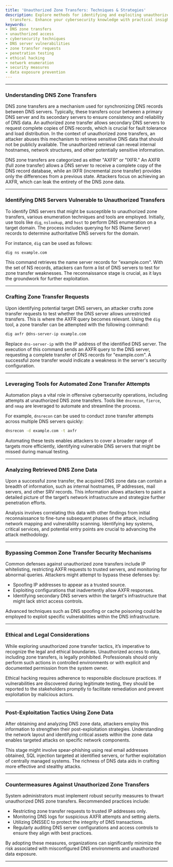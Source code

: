 ```yaml
---
title: 'Unauthorized Zone Transfers: Techniques & Strategies'
description: Explore methods for identifying and exploiting unauthorized DNS zone
  transfers. Enhance your cybersecurity knowledge with practical insights.
keywords:
- DNS zone transfers
- unauthorized access
- cybersecurity techniques
- DNS server vulnerabilities
- zone transfer requests
- penetration testing
- ethical hacking
- network enumeration
- security measures
- data exposure prevention
---
```


---

### Understanding DNS Zone Transfers

DNS zone transfers are a mechanism used for synchronizing DNS records between DNS servers. Typically, these transfers occur between a primary DNS server and its secondary servers to ensure consistency and reliability of DNS data. An authorized zone transfer allows secondary DNS servers to request complete copies of DNS records, which is crucial for fault tolerance and load distribution. In the context of unauthorized zone transfers, an attacker abuses this mechanism to retrieve sensitive DNS data that should not be publicly available. The unauthorized retrieval can reveal internal hostnames, network structures, and other potentially sensitive information.

DNS zone transfers are categorized as either "AXFR" or "IXFR." An AXFR (full zone transfer) allows a DNS server to receive a complete copy of the DNS record database, while an IXFR (incremental zone transfer) provides only the differences from a previous state. Attackers focus on achieving an AXFR, which can leak the entirety of the DNS zone data.

---

### Identifying DNS Servers Vulnerable to Unauthorized Transfers

To identify DNS servers that might be susceptible to unauthorized zone transfers, various enumeration techniques and tools are employed. Initially, use tools like `dig`, `nslookup`, and `host` to perform DNS enumeration on a target domain. The process includes querying for NS (Name Server) records to determine authoritative DNS servers for the domain.

For instance, `dig` can be used as follows:

```bash
dig ns example.com
```

This command retrieves the name server records for "example.com". With the set of NS records, attackers can form a list of DNS servers to test for zone transfer weaknesses. The reconnaissance stage is crucial, as it lays the groundwork for further exploitation.

---

### Crafting Zone Transfer Requests

Upon identifying potential target DNS servers, an attacker crafts zone transfer requests to test whether the DNS server allows unrestricted transfers. This is where the AXFR query becomes relevant. Using the `dig` tool, a zone transfer can be attempted with the following command:

```bash
dig axfr @dns-server-ip example.com
```

Replace `dns-server-ip` with the IP address of the identified DNS server. The execution of this command sends an AXFR query to the DNS server, requesting a complete transfer of DNS records for "example.com". A successful zone transfer would indicate a weakness in the server's security configuration.

---

### Leveraging Tools for Automated Zone Transfer Attempts

Automation plays a vital role in offensive cybersecurity operations, including attempts at unauthorized DNS zone transfers. Tools like `dnsrecon`, `fierce`, and `nmap` are leveraged to automate and streamline the process. 

For example, `dnsrecon` can be used to conduct zone transfer attempts across multiple DNS servers quickly:

```bash
dnsrecon -d example.com -t axfr
```

Automating these tests enables attackers to cover a broader range of targets more efficiently, identifying vulnerable DNS servers that might be missed during manual testing.

---

### Analyzing Retrieved DNS Zone Data

Upon a successful zone transfer, the acquired DNS zone data can contain a breadth of information, such as internal hostnames, IP addresses, mail servers, and other SRV records. This information allows attackers to paint a detailed picture of the target’s network infrastructure and strategize further penetration efforts.

Analysis involves correlating this data with other findings from initial reconnaissance to fine-tune subsequent phases of the attack, including network mapping and vulnerability scanning. Identifying key systems, critical services, and potential entry points are crucial to advancing the attack methodology.

---

### Bypassing Common Zone Transfer Security Mechanisms

Common defenses against unauthorized zone transfers include IP whitelisting, restricting AXFR requests to trusted servers, and monitoring for abnormal queries. Attackers might attempt to bypass these defenses by:

- Spoofing IP addresses to appear as a trusted source.
- Exploiting configurations that inadvertently allow AXFR responses.
- Identifying secondary DNS servers within the target's infrastructure that might lack strict access controls.

Advanced techniques such as DNS spoofing or cache poisoning could be employed to exploit specific vulnerabilities within the DNS infrastructure.

---

### Ethical and Legal Considerations

While exploring unauthorized zone transfer tactics, it’s imperative to recognize the legal and ethical boundaries. Unauthorized access to data, including zone transfers, is legally prohibited. Professionals should only perform such actions in controlled environments or with explicit and documented permission from the system owner.

Ethical hacking requires adherence to responsible disclosure practices. If vulnerabilities are discovered during legitimate testing, they should be reported to the stakeholders promptly to facilitate remediation and prevent exploitation by malicious actors.

---

### Post-Exploitation Tactics Using Zone Data

After obtaining and analyzing DNS zone data, attackers employ this information to strengthen their post-exploitation strategies. Understanding the network layout and identifying critical assets within the zone data enables targeted attacks on specific network components.

This stage might involve spear-phishing using real email addresses obtained, SQL injection targeted at identified servers, or further exploitation of centrally managed systems. The richness of DNS data aids in crafting more effective and stealthy attacks.

---

### Countermeasures Against Unauthorized Zone Transfers

System administrators must implement robust security measures to thwart unauthorized DNS zone transfers. Recommended practices include:

- Restricting zone transfer requests to trusted IP addresses only.
- Monitoring DNS logs for suspicious AXFR attempts and setting alerts.
- Utilizing DNSSEC to protect the integrity of DNS transactions.
- Regularly auditing DNS server configurations and access controls to ensure they align with best practices.

By adopting these measures, organizations can significantly minimize the risk associated with misconfigured DNS environments and unauthorized data exposure.

---